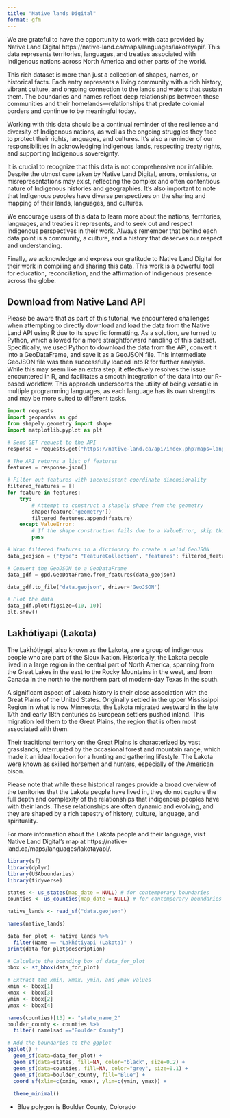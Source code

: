 ```yaml
---
title: "Native lands Digital"
format: gfm
---
```


We are grateful to have the opportunity to work with data provided by Native Land Digital https://native-land.ca/maps/languages/lakotayapi/. This data represents territories, languages, and treaties associated with Indigenous nations across North America and other parts of the world.

This rich dataset is more than just a collection of shapes, names, or historical facts. Each entry represents a living community with a rich history, vibrant culture, and ongoing connection to the lands and waters that sustain them. The boundaries and names reflect deep relationships between these communities and their homelands—relationships that predate colonial borders and continue to be meaningful today.

Working with this data should be a continual reminder of the resilience and diversity of Indigenous nations, as well as the ongoing struggles they face to protect their rights, languages, and cultures. It's also a reminder of our responsibilities in acknowledging Indigenous lands, respecting treaty rights, and supporting Indigenous sovereignty.

It is crucial to recognize that this data is not comprehensive nor infallible. Despite the utmost care taken by Native Land Digital, errors, omissions, or misrepresentations may exist, reflecting the complex and often contentious nature of Indigenous histories and geographies. It's also important to note that Indigenous peoples have diverse perspectives on the sharing and mapping of their lands, languages, and cultures.

We encourage users of this data to learn more about the nations, territories, languages, and treaties it represents, and to seek out and respect Indigenous perspectives in their work. Always remember that behind each data point is a community, a culture, and a history that deserves our respect and understanding.

Finally, we acknowledge and express our gratitude to Native Land Digital for their work in compiling and sharing this data. This work is a powerful tool for education, reconciliation, and the affirmation of Indigenous presence across the globe.


## Download from Native Land API
Please be aware that as part of this tutorial, we encountered challenges when attempting to directly download and load the data from the Native Land API using R due to its specific formatting. As a solution, we turned to Python, which allowed for a more straightforward handling of this dataset. Specifically, we used Python to download the data from the API, convert it into a GeoDataFrame, and save it as a GeoJSON file. This intermediate GeoJSON file was then successfully loaded into R for further analysis. While this may seem like an extra step, it effectively resolves the issue encountered in R, and facilitates a smooth integration of the data into our R-based workflow. This approach underscores the utility of being versatile in multiple programming languages, as each language has its own strengths and may be more suited to different tasks.


```python
import requests
import geopandas as gpd
from shapely.geometry import shape
import matplotlib.pyplot as plt

# Send GET request to the API
response = requests.get("https://native-land.ca/api/index.php?maps=languages")

# The API returns a list of features
features = response.json()

# Filter out features with inconsistent coordinate dimensionality
filtered_features = []
for feature in features:
    try:
        # Attempt to construct a shapely shape from the geometry
        shape(feature['geometry'])
        filtered_features.append(feature)
    except ValueError:
        # If the shape construction fails due to a ValueError, skip this feature
        pass

# Wrap filtered features in a dictionary to create a valid GeoJSON
data_geojson = {"type": "FeatureCollection", "features": filtered_features}

# Convert the GeoJSON to a GeoDataFrame
data_gdf = gpd.GeoDataFrame.from_features(data_geojson)

data_gdf.to_file("data.geojson", driver='GeoJSON')

# Plot the data
data_gdf.plot(figsize=(10, 10))
plt.show()
```


## Lakȟótiyapi (Lakota)

The Lakȟótiyapi, also known as the Lakota, are a group of indigenous people who are part of the Sioux Nation. Historically, the Lakota people lived in a large region in the central part of North America, spanning from the Great Lakes in the east to the Rocky Mountains in the west, and from Canada in the north to the northern part of modern-day Texas in the south.

A significant aspect of Lakota history is their close association with the Great Plains of the United States. Originally settled in the upper Mississippi Region in what is now Minnesota, the Lakota migrated westward in the late 17th and early 18th centuries as European settlers pushed inland. This migration led them to the Great Plains, the region that is often most associated with them.

Their traditional territory on the Great Plains is characterized by vast grasslands, interrupted by the occasional forest and mountain range, which made it an ideal location for a hunting and gathering lifestyle. The Lakota were known as skilled horsemen and hunters, especially of the American bison.

Please note that while these historical ranges provide a broad overview of the territories that the Lakota people have lived in, they do not capture the full depth and complexity of the relationships that indigenous peoples have with their lands. These relationships are often dynamic and evolving, and they are shaped by a rich tapestry of history, culture, language, and spirituality.

For more information about the Lakota people and their language, visit Native Land Digital's map at https://native-land.ca/maps/languages/lakotayapi/.

```r
library(sf)
library(dplyr)
library(USAboundaries)
library(tidyverse)

states <- us_states(map_date = NULL) # for contemporary boundaries
counties <- us_counties(map_date = NULL) # for contemporary boundaries

native_lands <- read_sf("data.geojson")

names(native_lands)

data_for_plot <- native_lands %>% 
  filter(Name == "Lakȟótiyapi (Lakota)" )
print(data_for_plot$description)

# Calculate the bounding box of data_for_plot
bbox <- st_bbox(data_for_plot)

# Extract the xmin, xmax, ymin, and ymax values
xmin <- bbox[1]
xmax <- bbox[3]
ymin <- bbox[2]
ymax <- bbox[4]

names(counties)[13] <- "state_name_2"
boulder_county <- counties %>%
  filter( namelsad =="Boulder County")

# Add the boundaries to the ggplot
ggplot() + 
  geom_sf(data=data_for_plot) +
  geom_sf(data=states, fill=NA, color="black", size=0.2) +
  geom_sf(data=counties, fill=NA, color="grey", size=0.1) +
  geom_sf(data=boulder_county, fill="Blue") +
  coord_sf(xlim=c(xmin, xmax), ylim=c(ymin, ymax)) + 
  
  theme_minimal()

```

* Blue polygon is Boulder County, Colorado